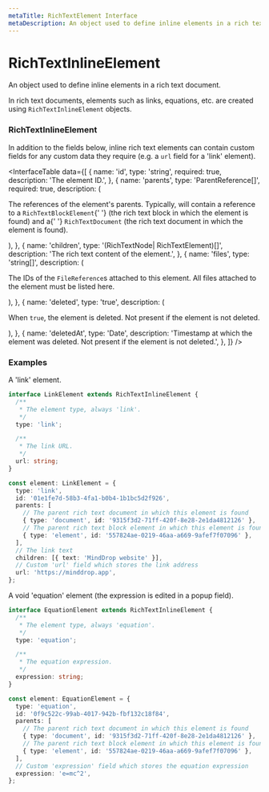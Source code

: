 ```yaml
---
metaTitle: RichTextElement Interface
metaDescription: An object used to define inline elements in a rich text document.
---
```


# RichTextInlineElement

<Description>
  An object used to define inline elements in a rich text document.
</Description>

In rich text documents, elements such as links, equations, etc. are created using `RichTextInlineElement` objects.

### RichTextInlineElement

In addition to the fields below, inline rich text elements can contain custom fields for any custom data they require (e.g. a `url` field for a 'link' element).

<InterfaceTable
  data={[
    {
      name: 'id',
      type: 'string',
      required: true,
      description: 'The element ID.',
    },
    {
      name: 'parents',
      type: 'ParentReference[]',
      required: true,
      description: (
        <p>
          The references of the element's parents. Typically, will
          contain a reference to a <Code>RichTextBlockElement</Code>{' '}
          (the rich text block in which the element is found) and a{' '}
          <Code>RichTextDocument</Code> (the rich text document in
          which the element is found).
        </p>
      ),
    },
    {
      name: 'children',
      type: '(RichTextNode| RichTextElement)[]',
      description: 'The rich text content of the element.',
    },
    {
      name: 'files',
      type: 'string[]',
      description: (
        <p>
          The IDs of the <Code>FileReference</Code>s attached to this
          element. All files attached to the element must be listed
          here.
        </p>
      ),
    },
    {
      name: 'deleted',
      type: 'true',
      description: (
        <p>
          When <Code>true</Code>, the element is deleted. Not present
          if the element is not deleted.
        </p>
      ),
    },
    {
      name: 'deletedAt',
      type: 'Date',
      description:
        'Timestamp at which the element was deleted. Not present if the element is not deleted.',
    },
  ]}
/>

### Examples

A 'link' element.

```ts
interface LinkElement extends RichTextInlineElement {
  /**
   * The element type, always 'link'.
   */
  type: 'link';

  /**
   * The link URL.
   */
  url: string;
}

const element: LinkElement = {
  type: 'link',
  id: '01e1fe7d-58b3-4fa1-b0b4-1b1bc5d2f926',
  parents: [
    // The parent rich text document in which this element is found
    { type: 'document', id: '9315f3d2-71ff-420f-8e28-2e1da4812126' },
    // The parent rich text block element in which this element is found
    { type: 'element', id: '557824ae-0219-46aa-a669-9afef7f07096' },
  ],
  // The link text
  children: [{ text: 'MindDrop website' }],
  // Custom 'url' field which stores the link address
  url: 'https://minddrop.app',
};
```

A void 'equation' element (the expression is edited in a popup field).

```ts
interface EquationElement extends RichTextInlineElement {
  /**
   * The element type, always 'equation'.
   */
  type: 'equation';

  /**
   * The equation expression.
   */
  expression: string;
}

const element: EquationElement = {
  type: 'equation',
  id: '0f9c522c-99ab-4017-942b-fbf132c18f84',
  parents: [
    // The parent rich text document in which this element is found
    { type: 'document', id: '9315f3d2-71ff-420f-8e28-2e1da4812126' },
    // The parent rich text block element in which this element is found
    { type: 'element', id: '557824ae-0219-46aa-a669-9afef7f07096' },
  ],
  // Custom 'expression' field which stores the equation expression
  expression: 'e=mc^2',
};
```
